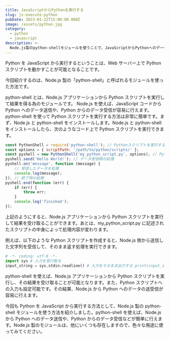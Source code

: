 ```yaml
---
title: JavaScriptからPythonを実行する
slug: js-execute-python
pubDate: 2023-01-22T15:00:00.000Z
image: /assets/python.jpg
category:
  - python
  - javascript
description: >-
  Node.js製のpython-shellモジュールを使うことで、JavaScriptからPythonへのデータの送受信が可能に。Pythonスクリプトを実行し、結果を受け取る方法も解説します。
---
```


Python を JavaScript から実行するということは、Web サーバー上で Python スクリプトを動かすことが可能となることです。

今回紹介するのは、Node.js 製の「python-shell」と呼ばれるモジュールを使った方法です。

python-shell とは、Node.js アプリケーションから Python スクリプトを実行して結果を得る為のモジュールです。
Node.js を使えば、JavaScript コードから Python へのデータ送信や、Python からのデータ受信が容易に行えます。
python-shell を使って Python スクリプトを実行する方法は非常に簡単です。まず、Node.js と python-shell をインストールします。Node.js と python-shell をインストールしたら、次のようなコード上で Python スクリプトを実行できます。

```javascript
const PythonShell = require('python-shell'); // Pythonスクリプトを実行する
const options = { scriptPath: '/path/to/python/scripts/' };
const pyshell = new PythonShell('my_python_script.py', options); // Pythonスクリプトへの入力を設定
pyshell.send('Hello World!'); // データ受信時の処理
pyshell.on('message', function (message) {
	// 受信したデータを処理
	console.log(message);
}); // 終了時の処理
pyshell.end(function (err) {
	if (err) {
		throw err;
	}
	console.log('finished');
});
```

上記のようにすると、Node.js アプリケーションから Python スクリプトを実行して結果を受け取ることができます。あとは、my\_python\_script.py に記述されたスクリプトの中身によって処理内容が変わります。

例えば、以下のような Python スクリプトを作成すると、Node.js 側から送信した文字列を受信して、そのまま返す処理を実行できます。

```python
# -*- coding: utf-8 -*-
import sys # 入力を受け取る
input_string = sys.stdin.readline() # 入力をそのまま出力する print(input_string)
```

python-shell を使えば、Node.js アプリケーションから Python スクリプトを実行し、その結果を受け取ることが可能となります。また、Python スクリプトへの入力も設定可能です。その結果、Node.js から Python へのデータの送受信が容易に行えます。

今回も Python を JavaScript から実行する方法として、Node.js 製の python-shell モジュールを使う方法を紹介しました。python-shell を使えば、Node.js から Python へのデータ送信や、Python からのデータ受信などが簡単に行えます。Node.js 製のモジュールは、他にいくつも存在しますので、色々な用途に使ってみてください。
